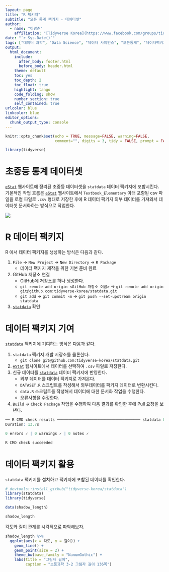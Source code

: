 ```yaml
---
layout: page
title: "R 팩키지"
subtitle: "오픈 통계 팩키지 - 데이터셋"
author:
  - name: "이광춘"
    affiliation: "[Tidyverse Korea](https://www.facebook.com/groups/tidyverse/)"
date: "`r Sys.Date()`"
tags: ["데이터 과학", "Data Science", "데이터 사이언스", "오픈통계", "데이터팩키지"]
output:
  html_document: 
    include:
      after_body: footer.html
      before_body: header.html
    theme: default
    toc: yes
    toc_depth: 2
    toc_float: true
    highlight: tango
    code_folding: show
    number_section: true
    self_contained: true
urlcolor: blue
linkcolor: blue
editor_options: 
  chunk_output_type: console
---
```



```r
knitr::opts_chunk$set(echo = TRUE, message=FALSE, warning=FALSE,
                      comment="", digits = 3, tidy = FALSE, prompt = FALSE, fig.align = 'center')

library(tidyverse)
```



# 초중등 통계 데이터셋 {#stat-dataset}

[`eStat`](https://estat.me/estat/eStat/) 웹사이트에 정리된 초중등 데이터셋을 `statdata` 데이터 팩키지에 포함시킨다. 기본적인 작업 흐름은 [`eStat`](https://estat.me/estat/eStat/) 웹사이트에서  `Textbook_Elementary` 아래 포함된 csv 파일을 로컬 파일로 `.csv` 형태로 저장한 후에 R 데이터 팩키지 외부 데이터를 가져와서 데이터셋 문서화하는 방식으로 작업한다.

![](fig/estat-statdata.png)


# R 데이터 팩키지 {#rdata-package}

R 에서 데이터 팩키지를 생성하는 방식은 다음과 같다.

1. `File` &rarr; `New Project` &rarr; `New Directory` &rarr; `R Package`
    - 데이터 팩키지 제작을 위한 기본 준비 완료
2. GitHub 저장소 연결
    - GitHub에 저장소를 하나 생성한다.
    - `git remote add origin <GitHub 저장소 이름>` &rarr; `git remote add origin git@github.com:tidyverse-korea/statdata.git`
    - `git add` &rarr; `git commit -m` &rarr; `git push --set-upstream origin statdata`
3. [`statdata`](https://github.com/tidyverse-korea/statdata) 확인
    
    
# 데이터 팩키지 기여 {#rdata-package-contribution}

[`statdata`](https://github.com/tidyverse-korea/statdata) 팩키지에 기여하는 방식은 다음과 같다.

1. `statdata` 팩키지 개발 저장소를 클론한다.
    - `git clone git@github.com:tidyverse-korea/statdata.git`
2. [`eStat`](https://estat.me/estat/eStat/) 웹사이트에서 데이터를 선택하여 `.csv` 파일로 저장한다.
3. 신규 데이터를 [`statdata`](https://github.com/tidyverse-korea/statdata) 데이터 팩키지에 반영한다.
    -  외부 데이터를 데이터 팩키지로 가져온다.
    - `DATASET.R` 스크립트를 작성해서 외부데이터를 팩키지 데이터로 변환시킨다.
    - `data.R` 스크립트를 작성해서 데이터에 대한 문서화 작업을 수행한다.
    - 오류사항을 수정한다.
4. `Build` &rarr; `Check Package` 작업을 수행하여 다음 결과를 확인한 후에 Pull 요청을 보낸다.

```r
── R CMD check results ───────────────────────────────────── statdata 0.1.0 ────
Duration: 13.7s

0 errors ✓ | 0 warnings ✓ | 0 notes ✓

R CMD check succeeded
```

# 데이터 팩키지 활용 {#rdata-package-usage}    

`statdata` 팩키지를 설치하고 팩키지에 포함된 데이터를 확인한다.
    
```r
# devtools::install_github("tidyverse-korea/statdata")
library(statdata)
library(tidyverse)

data(shadow_length)

shadow_length
```

각도와 길이 관계를 시각적으로 파악해보자.

```r
shadow_length %>% 
  ggplot(aes(x = 각도, y = 길이)) +
    geom_line() +
    geom_point(size = 2) +
    theme_bw(base_family = "NanumGothic") + 
    labs(title = "그림자 길이",
         caption = "초등과학 3-2 그림자 길이 136쪽")
```

    




